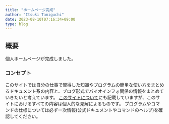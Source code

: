 ```yaml
---
title: "ホームページ完成"
author: "Itsuki Taniguchi"
date: 2023-08-10T07:16:34+09:00
type: blog
---
```


## 概要

個人ホームページが完成しました。

### コンセプト

このサイトでは自分の仕事で習得した知識やプログラムの簡単な使い方をまとめるドキュメント系の内容と、ブログ形式でバイオインフォ関係の情報をまとめていきたいと考えています。
[このサイトについて](/about/)にも記載していますが、このサイトにおけるすべての内容は個人的な見解によるものです。
プログラムやコマンドの仕様については必ず一次情報(公式ドキュメントやコマンドのヘルプ)を確認してください。

